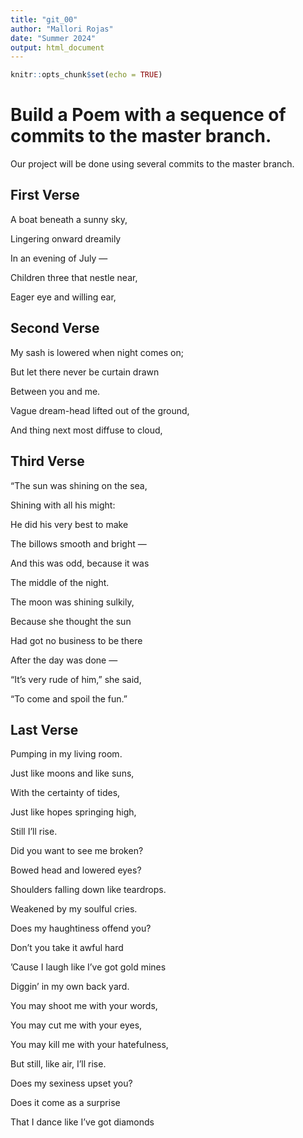 ```yaml
---
title: "git_00"
author: "Mallori Rojas"
date: "Summer 2024"
output: html_document
---
```


```r
knitr::opts_chunk$set(echo = TRUE)
```
# Build a Poem with a sequence of commits to the master branch.
Our project will be done using several commits to the master branch.
<!-- Do not modify or change any text in "!--" bracketed areas such as this --- these are instructions to
you, if you change any of this the git program will notice it and compromise your git merging strategy !-->

## First Verse 
A boat beneath a sunny sky,

Lingering onward dreamily

In an evening of July —


Children three that nestle near,

Eager eye and willing ear,

<!--Put the first five lines of a poem by Lewis Carrol in this section!-->

## Second Verse
My sash is lowered when night comes on;

 But let there never be curtain drawn
 
 Between you and me.

 Vague dream-head lifted out of the ground,
 
 And thing next most diffuse to cloud,
 <!--Put the first five lines of a poem by Robert Frost here!-->

## Third Verse
"The sun was shining on the sea,

Shining with all his might:
      
He did his very best to make

The billows smooth and bright —
      
And this was odd, because it was

The middle of the night.

The moon was shining sulkily,

Because she thought the sun
      
Had got no business to be there

After the day was done —
      
"It's very rude of him," she said,

"To come and spoil the fun."
<!--Put the first two verses of The Walrus and the Carpenter here!-->

## Last Verse
Pumping in my living room.

Just like moons and like suns,

With the certainty of tides,

Just like hopes springing high,

Still I'll rise.

Did you want to see me broken?

Bowed head and lowered eyes?

Shoulders falling down like teardrops.

Weakened by my soulful cries.

Does my haughtiness offend you?

Don't you take it awful hard

'Cause I laugh like I've got gold mines

Diggin' in my own back yard.

You may shoot me with your words,

You may cut me with your eyes,

You may kill me with your hatefulness,

But still, like air, I'll rise.

Does my sexiness upset you?

Does it come as a surprise

That I dance like I've got diamonds

<!--Put a short poem of your choice 8-20 lines,here!-->
